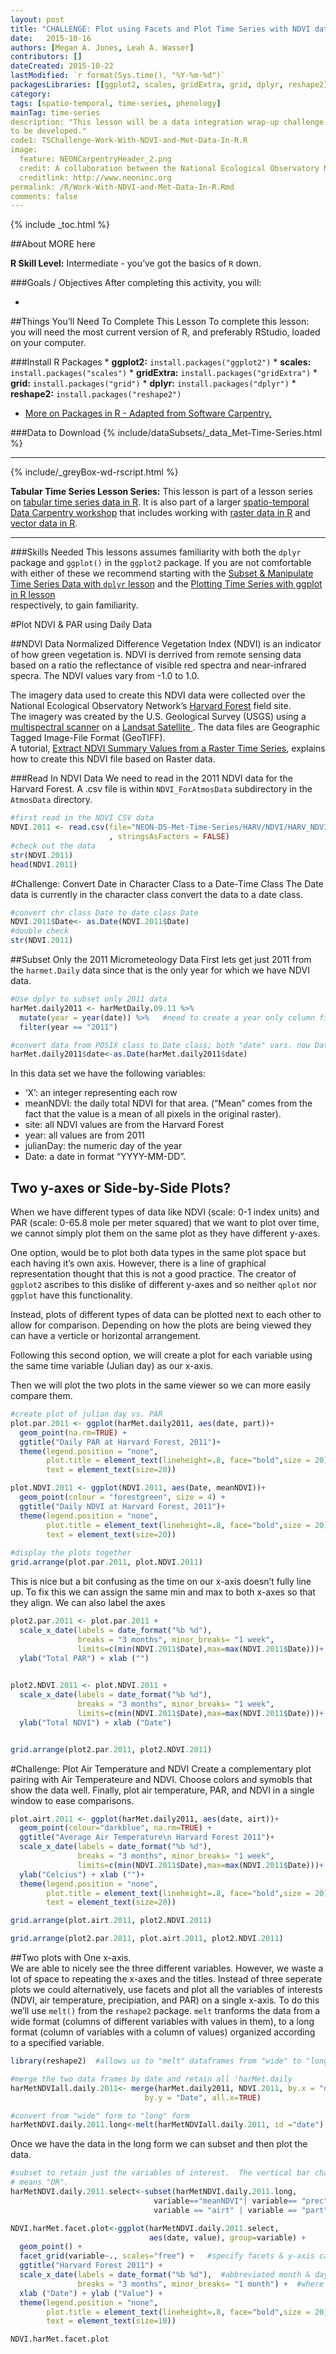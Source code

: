 ```yaml
---
layout: post
title: "CHALLENGE: Plot using Facets and Plot Time Series with NDVI data"
date:   2015-10-16
authors: [Megan A. Jones, Leah A. Wasser]
contributors: []
dateCreated: 2015-10-22
lastModified: `r format(Sys.time(), "%Y-%m-%d")`
packagesLibraries: [[ggplot2, scales, gridExtra, grid, dplyr, reshape2]
category:  
tags: [spatio-temporal, time-series, phenology]
mainTag: time-series
description: "This lesson will be a data integration wrap-up challenge lesson -
to be developed."
code1: TSChallenge-Work-With-NDVI-and-Met-Data-In-R.R
image:
  feature: NEONCarpentryHeader_2.png
  credit: A collaboration between the National Ecological Observatory Network (NEON) and Data Carpentry
  creditlink: http://www.neoninc.org
permalink: /R/Work-With-NDVI-and-Met-Data-In-R.Rmd
comments: false
---
```


{% include _toc.html %}

##About
MORE here

**R Skill Level:** Intermediate - you've got the basics of `R` down.

<div id="objectives" markdown="1">

###Goals / Objectives
After completing this activity, you will:

 * 

##Things You’ll Need To Complete This Lesson
To complete this lesson: you will need the most current version of R, and 
preferably RStudio, loaded on your computer.

###Install R Packages
* **ggplot2:** `install.packages("ggplot2")`
* **scales:** `install.packages("scales")`
* **gridExtra:** `install.packages("gridExtra")`
* **grid:** `install.packages("grid")`
* **dplyr:** `install.packages("dplyr")`
* **reshape2:** `install.packages("reshape2")`

* [More on Packages in R - Adapted from Software Carpentry.]({{site.baseurl}}R/Packages-In-R/)

###Data to Download
{% include/dataSubsets/_data_Met-Time-Series.html %}

****

{% include/_greyBox-wd-rscript.html %}

**Tabular Time Series Lesson Series:** This lesson is part of a lesson series on 
[tabular time series data in R ]({{ site.baseurl }}self-paced-tutorials/tabular-time-series). 
It is also part of a larger 
[spatio-temporal Data Carpentry workshop ]({{ site.baseurl }}self-paced-tutorials/spatio-temporal-workshop)
that includes working with
[raster data in R ]({{ site.baseurl }}self-paced-tutorials/spatial-raster-series) 
and  
[vector data in R ]({{ site.baseurl }}self-paced-tutorials/spatial-vector-series).

****

###Skills Needed
This lessons assumes familiarity with both the `dplyr` package and `ggplot()` in
the `ggplot2` package.  If you are not comfortable with either of these we
recommend starting with the [Subset & Manipulate Time Series Data with `dplyr` lesson]({{site.baseurl}}/R/Time-Series-Subset-dplyr/ "Learn dplyr") 
and the [Plotting Time Series with ggplot in R lesson]({{site.baseurl}}/R/Time-Series-Plot-ggplot/ "Learn ggplot")  
respectively, to gain familiarity.


</div>

#Plot NDVI & PAR using Daily Data

##NDVI Data
Normalized Difference Vegetation Index (NDVI) is an indicator of how green vegetation is.  NDVI is derrived from remote sensing data based on a ratio the reflectance of visible red spectra and near-infrared specra.  The NDVI values vary from -1.0 to 1.0.  

The imagery data used to create this NDVI data were collected over
the National Ecological Observatory Network's
<a href="http://www.neoninc.org/science-design/field-sites/harvard-forest" target="_blank" >Harvard Forest</a>
field site.  
The imagery was created by the U.S. Geological Survey (USGS) using a 
<a href="http://eros.usgs.gov/#/Find_Data/Products_and_Data_Available/MSS" target="_blank" >  multispectral scanner</a>
on a <a href="http://landsat.usgs.gov" target="_blank" > Landsat Satellite </a>.
The data files are Geographic Tagged Image-File Format (GeoTIFF).  
A tutorial,
[Extract NDVI Summary Values from a Raster Time Series]({{ site.baseurl}}/R/Extract-NDVI-From-Rasters-In-R/), 
explains how to create this NDVI file based on Raster data. 

###Read In NDVI Data
We need to read in the 2011 NDVI data for the Harvard Forest. A .csv file is
within `NDVI_ForAtmosData` subdirectory in the `AtmosData` directory.
```r
#first read in the NDVI CSV data
NDVI.2011 <- read.csv(file="NEON-DS-Met-Time-Series/HARV/NDVI/HARV_NDVI_2011.csv"
                      , stringsAsFactors = FALSE)
#check out the data
str(NDVI.2011)
head(NDVI.2011)
```

#Challenge: Convert Date in Character Class to a Date-Time Class
The Date data is currently in the character class convert the data to a date
class. 

``` r
#convert chr class Date to date class Date
NDVI.2011$Date<- as.Date(NDVI.2011$Date)
#double check
str(NDVI.2011)
```

##Subset Only the 2011 Micrometeology Data
First lets get just 2011 from the `harmet.Daily` data since that is the only
year for which we have NDVI data.

```r
#Use dplyr to subset only 2011 data
harMet.daily2011 <- harMetDaily.09.11 %>% 
  mutate(year = year(date)) %>%   #need to create a year only column first
  filter(year == "2011")

#convert data from POSIX class to Date class; both "date" vars. now Date class
harMet.daily2011$date<-as.Date(harMet.daily2011$date)
```

In this data set we have the following variables:  

* 'X': an integer representing each row
* meanNDVI: the daily total NDVI for that area.  ("Mean" comes from the fact that the value is a mean of all pixels in the original raster).
* site: all NDVI values are from the Harvard Forest
* year: all values are from 2011
* julianDay: the numeric day of the year
* Date: a date in format "YYYY-MM-DD".

## Two y-axes or Side-by-Side Plots?
When we have different types of data like NDVI (scale: 0-1 index units) and PAR
(scale: 0-65.8 mole per meter squared) that we want to plot over time, we cannot
simply plot them on the same plot as they have different y-axes.  

One option, would be to plot both data types in the same plot space but each
having it's own axis.  However, there is a line of graphical representation 
thought that this is not a good practice.  The creator of `ggplot2` ascribes to
this dislike of different y-axes and so neither `qplot` nor `ggplot` have this
functionality.  

Instead, plots of different types of data can be plotted next to each other to 
allow for comparison.  Depending on how the plots are being viewed they can have
a verticle or horizontal arrangement.  

Following this second option, we will create a plot for each variable using the
same time variable (Julian day) as our x-axis.

Then we will plot the two plots in the same viewer so we can more easily compare
them.  

``` r
#create plot of julian day vs. PAR
plot.par.2011 <- ggplot(harMet.daily2011, aes(date, part))+
  geom_point(na.rm=TRUE) +
  ggtitle("Daily PAR at Harvard Forest, 2011")+
  theme(legend.position = "none",
        plot.title = element_text(lineheight=.8, face="bold",size = 20),
        text = element_text(size=20))

plot.NDVI.2011 <- ggplot(NDVI.2011, aes(Date, meanNDVI))+
  geom_point(colour = "forestgreen", size = 4) +
  ggtitle("Daily NDVI at Harvard Forest, 2011")+
  theme(legend.position = "none",
        plot.title = element_text(lineheight=.8, face="bold",size = 20),
        text = element_text(size=20))
 
#display the plots together
grid.arrange(plot.par.2011, plot.NDVI.2011) 
```

This is nice but a bit confusing as the time on our x-axis doesn't fully line
up.  To fix this we can assign the same min and max to both x-axes so that
they align.  We can also label the axes 

``` r
plot2.par.2011 <- plot.par.2011 +
  scale_x_date(labels = date_format("%b %d"),
               breaks = "3 months", minor_breaks= "1 week",
               limits=c(min(NDVI.2011$Date),max=max(NDVI.2011$Date)))+
  ylab("Total PAR") + xlab ("")
 

plot2.NDVI.2011 <- plot.NDVI.2011 +
  scale_x_date(labels = date_format("%b %d"),
               breaks = "3 months", minor_breaks= "1 week",
               limits=c(min(NDVI.2011$Date),max=max(NDVI.2011$Date)))+
  ylab("Total NDVI") + xlab ("Date")


grid.arrange(plot2.par.2011, plot2.NDVI.2011) 
```

#Challenge: Plot Air Temperature and NDVI
Create a complementary plot pairing with Air Temperateure and NDVI.  Choose
colors and symobls that show the data well.  Finally, plot air temperature, PAR,
and NDVI in a single window to ease comparisons.  

``` r
plot.airt.2011 <- ggplot(harMet.daily2011, aes(date, airt))+
  geom_point(colour="darkblue", na.rm=TRUE) +
  ggtitle("Average Air Temperature\n Harvard Forest 2011")+
  scale_x_date(labels = date_format("%b %d"),
               breaks = "3 months", minor_breaks= "1 week",
               limits=c(min(NDVI.2011$Date),max=max(NDVI.2011$Date)))+
  ylab("Celcius") + xlab ("")+
  theme(legend.position = "none",
        plot.title = element_text(lineheight=.8, face="bold",size = 20),
        text = element_text(size=20))

grid.arrange(plot.airt.2011, plot2.NDVI.2011) 

grid.arrange(plot2.par.2011, plot.airt.2011, plot2.NDVI.2011) 
```


##Two plots with One x-axis.  
We are able to nicely see the three different variables.  However, we waste a
lot of space to repeating the x-axes and the titles.  Instead of three seperate
plots we could alternatively, use facets and plot all the variables of interests
(NDVI, air temperature, precipiation, and PAR) on a single x-axis.  To do this
we'll 
use `melt()` from the `reshape2` package. `melt` tranforms the data from a wide
format (columns of different variables with values in them), to a long format 
(column of variables with a column of values) organized according to a specified
variable.  

```r

library(reshape2)  #allows us to "melt" dataframes from "wide" to "long"

#merge the two data frames by date and retain all 'harMet.daily
harMetNDVIall.daily.2011<- merge(harMet.daily2011, NDVI.2011, by.x = "date", 
                              by.y = "Date", all.x=TRUE)

#convert from "wide" form to "long" form
harMetNDVI.daily.2011.long<-melt(harMetNDVIall.daily.2011, id ="date")
```

Once we have the data in the long form we can subset and then plot the data. 

``` r
#subset to retain just the variables of interest.  The vertical bar character
# means "OR".
harMetNDVI.daily.2011.select<-subset(harMetNDVI.daily.2011.long,
                                variable=="meanNDVI"| variable== "prec"|
                                variable == "airt" | variable == "part")

NDVI.harMet.facet.plot<-ggplot(harMetNDVI.daily.2011.select,
                               aes(date, value), group=variable) +
  geom_point() +
  facet_grid(variable~., scales="free") +   #specify facets & y-axis can vary
  ggtitle("Harvard Forest 2011") +
  scale_x_date(labels = date_format("%b %d"),  #abbreviated month & day
               breaks = "3 months", minor_breaks= "1 month") +  #where grid is
  xlab ("Date") + ylab ("Value") +
  theme(legend.position = "none",
        plot.title = element_text(lineheight=.8, face="bold",size = 20),
        text = element_text(size=10)) 

NDVI.harMet.facet.plot

```
